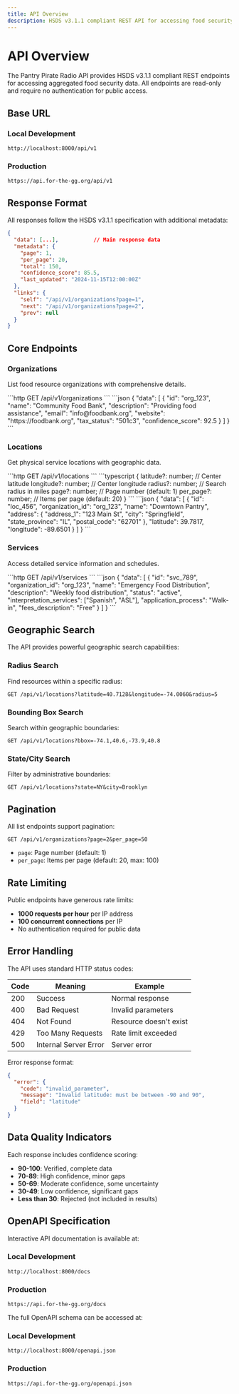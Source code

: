 ```yaml
---
title: API Overview
description: HSDS v3.1.1 compliant REST API for accessing food security data
---
```



# API Overview

The Pantry Pirate Radio API provides HSDS v3.1.1 compliant REST endpoints for accessing aggregated food security data. All endpoints are read-only and require no authentication for public access.

## Base URL

### Local Development
```
http://localhost:8000/api/v1
```

### Production
```
https://api.for-the-gg.org/api/v1
```

## Response Format

All responses follow the HSDS v3.1.1 specification with additional metadata:

```json
{
  "data": [...],           // Main response data
  "metadata": {
    "page": 1,
    "per_page": 20,
    "total": 150,
    "confidence_score": 85.5,
    "last_updated": "2024-11-15T12:00:00Z"
  },
  "links": {
    "self": "/api/v1/organizations?page=1",
    "next": "/api/v1/organizations?page=2",
    "prev": null
  }
}
```

## Core Endpoints

### Organizations

List food resource organizations with comprehensive details.

<Tabs>
  <TabItem label="Request">
    ```http
    GET /api/v1/organizations
    ```
  </TabItem>
  <TabItem label="Response">
    ```json
    {
      "data": [
        {
          "id": "org_123",
          "name": "Community Food Bank",
          "description": "Providing food assistance",
          "email": "info@foodbank.org",
          "website": "https://foodbank.org",
          "tax_status": "501c3",
          "confidence_score": 92.5
        }
      ]
    }
    ```
  </TabItem>
</Tabs>

### Locations

Get physical service locations with geographic data.

<Tabs>
  <TabItem label="Request">
    ```http
    GET /api/v1/locations
    ```
  </TabItem>
  <TabItem label="Parameters">
    ```typescript
    {
      latitude?: number;    // Center latitude
      longitude?: number;   // Center longitude
      radius?: number;     // Search radius in miles
      page?: number;       // Page number (default: 1)
      per_page?: number;   // Items per page (default: 20)
    }
    ```
  </TabItem>
  <TabItem label="Response">
    ```json
    {
      "data": [
        {
          "id": "loc_456",
          "organization_id": "org_123",
          "name": "Downtown Pantry",
          "address": {
            "address_1": "123 Main St",
            "city": "Springfield",
            "state_province": "IL",
            "postal_code": "62701"
          },
          "latitude": 39.7817,
          "longitude": -89.6501
        }
      ]
    }
    ```
  </TabItem>
</Tabs>

### Services

Access detailed service information and schedules.

<Tabs>
  <TabItem label="Request">
    ```http
    GET /api/v1/services
    ```
  </TabItem>
  <TabItem label="Response">
    ```json
    {
      "data": [
        {
          "id": "svc_789",
          "organization_id": "org_123",
          "name": "Emergency Food Distribution",
          "description": "Weekly food distribution",
          "status": "active",
          "interpretation_services": ["Spanish", "ASL"],
          "application_process": "Walk-in",
          "fees_description": "Free"
        }
      ]
    }
    ```
  </TabItem>
</Tabs>

## Geographic Search

The API provides powerful geographic search capabilities:

### Radius Search

Find resources within a specific radius:

```http
GET /api/v1/locations?latitude=40.7128&longitude=-74.0060&radius=5
```

### Bounding Box Search

Search within geographic boundaries:

```http
GET /api/v1/locations?bbox=-74.1,40.6,-73.9,40.8
```

### State/City Search

Filter by administrative boundaries:

```http
GET /api/v1/locations?state=NY&city=Brooklyn
```

## Pagination

All list endpoints support pagination:

```http
GET /api/v1/organizations?page=2&per_page=50
```

- `page`: Page number (default: 1)
- `per_page`: Items per page (default: 20, max: 100)

## Rate Limiting

Public endpoints have generous rate limits:

- **1000 requests per hour** per IP address
- **100 concurrent connections** per IP
- No authentication required for public data

## Error Handling

The API uses standard HTTP status codes:

| Code | Meaning | Example |
|------|---------|---------|
| 200 | Success | Normal response |
| 400 | Bad Request | Invalid parameters |
| 404 | Not Found | Resource doesn't exist |
| 429 | Too Many Requests | Rate limit exceeded |
| 500 | Internal Server Error | Server error |

Error response format:

```json
{
  "error": {
    "code": "invalid_parameter",
    "message": "Invalid latitude: must be between -90 and 90",
    "field": "latitude"
  }
}
```

## Data Quality Indicators

Each response includes confidence scoring:

- **90-100**: Verified, complete data
- **70-89**: High confidence, minor gaps
- **50-69**: Moderate confidence, some uncertainty
- **30-49**: Low confidence, significant gaps
- **Less than 30**: Rejected (not included in results)

## OpenAPI Specification

Interactive API documentation is available at:

### Local Development
```
http://localhost:8000/docs
```

### Production
```
https://api.for-the-gg.org/docs
```

The full OpenAPI schema can be accessed at:

### Local Development
```
http://localhost:8000/openapi.json
```

### Production
```
https://api.for-the-gg.org/openapi.json
```